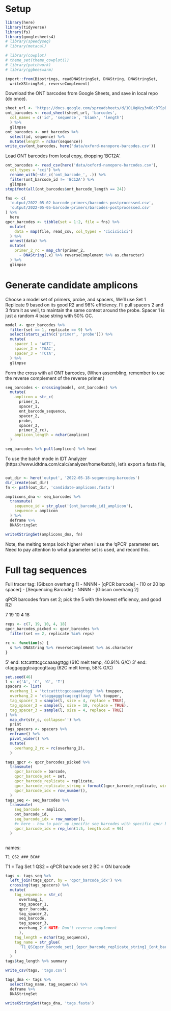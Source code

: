 

# Setup

```r
library(here)
library(tidyverse)
library(fs)
library(googlesheets4)
# library(speedyseq)
# library(metacal)

# library(cowplot)
# theme_set(theme_cowplot())
# library(patchwork)
# library(ggbeeswarm)

import::from(Biostrings, readDNAStringSet, DNAString, DNAStringSet,
  writeXStringSet, reverseComplement)
```

Download the ONT barcodes from Google Sheets, and save in local repo (do once).

```r
sheet_url <- 'https://docs.google.com/spreadsheets/d/1OLUgNzy3n6Gc0TSpBiqpHm6B2WPCaBOYvrJCqT2Iplo'
ont_barcodes <- read_sheet(sheet_url, 'barcodes', 
  col_names = c('id', 'sequence', 'blank', 'length')
  ) %>%
  glimpse
ont_barcodes <- ont_barcodes %>%
  select(id, sequence) %>%
  mutate(length = nchar(sequence))
write_csv(ont_barcodes, here('data/oxford-nanopore-barcodes.csv'))
```

Load ONT barcodes from local copy, dropping 'BC12A'.

```r
ont_barcodes <- read_csv(here('data/oxford-nanopore-barcodes.csv'), 
  col_types = 'cci') %>%
  rename_with(~str_c('ont_barcode_', .)) %>%
  filter(ont_barcode_id != 'BC12A') %>%
  glimpse
stopifnot(all(ont_barcodes$ont_barcode_length == 24))
```


```r
fns <- c(
  'output/2022-05-02-barcode-primers/barcodes-postprocessed.csv',
  'output/2022-05-05-barcode-primers/barcodes-postprocessed.csv'
) %>%
  here
qpcr_barcodes <- tibble(set = 1:2, file = fns) %>%
  mutate(
    data = map(file, read_csv, col_types = 'cicicicici')
  ) %>%
  unnest(data) %>%
  mutate(
    primer_2_rc = map_chr(primer_2,
      ~ DNAString(.x) %>% reverseComplement %>% as.character)
  ) %>%
  glimpse
```

# Generate candidate amplicons

Choose a model set of primers, probe, and spacers,
We'll use Set 1 Replicate 9 based on its good R2 and 98% efficiency.
I'll pull spacers 2 and 3 from it as well, to maintain the same context around the probe.
Spacer 1 is just a random 4 base string with 50% GC.

```r
model <- qpcr_barcodes %>%
  filter(set == 1, replicate == 9) %>%
  select(starts_with(c('primer', 'probe'))) %>%
  mutate(
    spacer_1 = 'AGTC',
    spacer_2 = 'TGAC',
    spacer_3 = 'TCTA',
  ) %>%
  glimpse
```

Form the cross with all ONT barcodes,
(When assembling, remember to use the reverse complement of the reverse primer.)

```r
seq_barcodes <- crossing(model, ont_barcodes) %>%
  mutate(
    amplicon = str_c(
      primer_1, 
      spacer_1, 
      ont_barcode_sequence, 
      spacer_2, 
      probe,
      spacer_3, 
      primer_2_rc),
    amplicon_length = nchar(amplicon)
  )
```


```r
seq_barcodes %>% pull(amplicon) %>% head 
```

To use the batch mode in IDT Analyzer (https://www.idtdna.com/calc/analyzer/home/batch), let's export a fasta file,

```r
```


```r
out_dir <- here('output', '2022-05-18-sequencing-barcodes')
dir_create(out_dir)
fn <- path(out_dir, 'candidate-amplicons.fasta')

amplicons_dna <- seq_barcodes %>%
  transmute(
    sequence_id = str_glue('{ont_barcode_id}_amplicon'),
    sequence = amplicon
  ) %>%
  deframe %>%
  DNAStringSet

writeXStringSet(amplicons_dna, fn)
```

Note, the melting temps look higher when I use the 'qPCR' parameter set.
Need to pay attention to what parameter set is used, and record this.


# Full tag sequences

Full tracer tag:
[Gibson overhang 1] - NNNN - [qPCR barcode] - [10 or 20 bp spacer] - [Sequencing Barcode] - NNNN - [Gibson overhang 2]


qPCR barcodes from set 2; pick the 5 with the lowest efficiency, and good R2:

7
19
10
4
18

```r
reps <- c(7, 19, 10, 4, 18)
qpcr_barcodes_picked <- qpcr_barcodes %>%
  filter(set == 2, replicate %in% reps)
```

```r
rc <- function(s) {
  s %>% DNAString %>% reverseComplement %>% as.character
}
```


5’ end: tctcattttcgccaaaagttgg (61C melt temp, 40.91% G/C)
3’ end: ctaggagggtcagccgttaag (62C melt temp, 58% G/C)


```r
set.seed(46)
l <- c('A', 'C', 'G', 'T')
spacers <- list(
  overhang_1 = 'tctcattttcgccaaaagttgg' %>% toupper,
  overhang_2 = 'ctaggagggtcagccgttaag' %>% toupper,
  tag_spacer_1 = sample(l, size = 4, replace = TRUE),
  tag_spacer_2 = sample(l, size = 10, replace = TRUE),
  tag_spacer_3 = sample(l, size = 4, replace = TRUE)
) %>%
  map_chr(str_c, collapse='') %>%
  print
tags_spacers <- spacers %>%
  enframe() %>%
  pivot_wider() %>%
  mutate(
    overhang_2_rc = rc(overhang_2),
  )
```

```r
tags_qpcr <- qpcr_barcodes_picked %>%
  transmute(
    qpcr_barcode = barcode,
    qpcr_barcode_set = set,
    qpcr_barcode_replicate = replicate,
    qpcr_barcode_replicate_string = formatC(qpcr_barcode_replicate, width = 3, flag = "0"),
    qpcr_barcode_idx = row_number(),
  )
tags_seq <- seq_barcodes %>%
  transmute(
    seq_barcode = amplicon, 
    ont_barcode_id, 
    seq_barcode_idx = row_number(),
    #> here - how to pair up specific seq barcodes with specific qpcr barcodes?
    qpcr_barcode_idx = rep_len(1:5, length.out = 96)
  )
```


```r
```

names:

`T1_QS2_###_BC##`


T1 = Tag Set 1
QS2 = qPCR barcode set 2
BC = ON barcode


```r
tags <- tags_seq %>%
  left_join(tags_qpcr, by = 'qpcr_barcode_idx') %>%
  crossing(tags_spacers) %>%
  mutate(
    tag_sequence = str_c(
      overhang_1,
      tag_spacer_1, 
      qpcr_barcode,
      tag_spacer_2, 
      seq_barcode,
      tag_spacer_3,
      overhang_2 # NOTE: Don't reverse complement
      ),
    tag_length = nchar(tag_sequence),
    tag_name = str_glue(
      'T1_QS{qpcr_barcode_set}_{qpcr_barcode_replicate_string}_{ont_barcode_id}'
    )
  )
tags$tag_length %>% summary
```


```r
write_csv(tags, 'tags.csv')

tags_dna <- tags %>%
  select(tag_name, tag_sequence) %>%
  deframe %>%
  DNAStringSet

writeXStringSet(tags_dna, 'tags.fasta')
```

